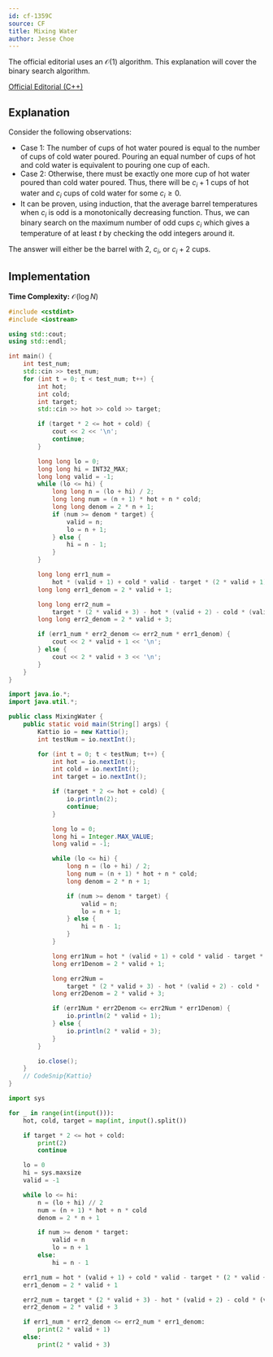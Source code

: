 ```yaml
---
id: cf-1359C
source: CF
title: Mixing Water
author: Jesse Choe
---
```


The official editorial uses an $\mathcal{O}(1)$ algorithm.
This explanation will cover the binary search algorithm.

[Official Editorial (C++)](https://codeforces.com/blog/entry/78116)

## Explanation

Consider the following observations:

- Case 1: The number of cups of hot water poured is equal to the number of cups of cold water poured. Pouring an equal number of cups of hot and cold water is equivalent to pouring one cup of each.
- Case 2: Otherwise, there must be exactly one more cup of hot water poured than cold water poured. Thus, there will be $c_i + 1$ cups of hot water and $c_i$ cups of cold water for some $c_i \geq 0$.
- It can be proven, using induction, that the average barrel temperatures when $c_i$ is odd is a monotonically decreasing function. Thus, we can binary search on the maximum number of odd cups $c_i$ which gives a temperature of at least $t$ by checking the odd integers around it.

The answer will either be the barrel with $2$, $c_i$, or $c_i + 2$ cups.

## Implementation

**Time Complexity:** $\mathcal{O}(\log N)$

<LanguageSection>
<CPPSection>

```cpp
#include <cstdint>
#include <iostream>

using std::cout;
using std::endl;

int main() {
	int test_num;
	std::cin >> test_num;
	for (int t = 0; t < test_num; t++) {
		int hot;
		int cold;
		int target;
		std::cin >> hot >> cold >> target;

		if (target * 2 <= hot + cold) {
			cout << 2 << '\n';
			continue;
		}

		long long lo = 0;
		long long hi = INT32_MAX;
		long long valid = -1;
		while (lo <= hi) {
			long long n = (lo + hi) / 2;
			long long num = (n + 1) * hot + n * cold;
			long long denom = 2 * n + 1;
			if (num >= denom * target) {
				valid = n;
				lo = n + 1;
			} else {
				hi = n - 1;
			}
		}

		long long err1_num =
		    hot * (valid + 1) + cold * valid - target * (2 * valid + 1);
		long long err1_denom = 2 * valid + 1;

		long long err2_num =
		    target * (2 * valid + 3) - hot * (valid + 2) - cold * (valid + 1);
		long long err2_denom = 2 * valid + 3;

		if (err1_num * err2_denom <= err2_num * err1_denom) {
			cout << 2 * valid + 1 << '\n';
		} else {
			cout << 2 * valid + 3 << '\n';
		}
	}
}
```

</CPPSection>
<JavaSection>

```java
import java.io.*;
import java.util.*;

public class MixingWater {
	public static void main(String[] args) {
		Kattio io = new Kattio();
		int testNum = io.nextInt();

		for (int t = 0; t < testNum; t++) {
			int hot = io.nextInt();
			int cold = io.nextInt();
			int target = io.nextInt();

			if (target * 2 <= hot + cold) {
				io.println(2);
				continue;
			}

			long lo = 0;
			long hi = Integer.MAX_VALUE;
			long valid = -1;

			while (lo <= hi) {
				long n = (lo + hi) / 2;
				long num = (n + 1) * hot + n * cold;
				long denom = 2 * n + 1;

				if (num >= denom * target) {
					valid = n;
					lo = n + 1;
				} else {
					hi = n - 1;
				}
			}

			long err1Num = hot * (valid + 1) + cold * valid - target * (2 * valid + 1);
			long err1Denom = 2 * valid + 1;

			long err2Num =
			    target * (2 * valid + 3) - hot * (valid + 2) - cold * (valid + 1);
			long err2Denom = 2 * valid + 3;

			if (err1Num * err2Denom <= err2Num * err1Denom) {
				io.println(2 * valid + 1);
			} else {
				io.println(2 * valid + 3);
			}
		}

		io.close();
	}
	// CodeSnip{Kattio}
}
```

</JavaSection>
<PySection>

```py
import sys

for _ in range(int(input())):
	hot, cold, target = map(int, input().split())

	if target * 2 <= hot + cold:
		print(2)
		continue

	lo = 0
	hi = sys.maxsize
	valid = -1

	while lo <= hi:
		n = (lo + hi) // 2
		num = (n + 1) * hot + n * cold
		denom = 2 * n + 1

		if num >= denom * target:
			valid = n
			lo = n + 1
		else:
			hi = n - 1

	err1_num = hot * (valid + 1) + cold * valid - target * (2 * valid + 1)
	err1_denom = 2 * valid + 1

	err2_num = target * (2 * valid + 3) - hot * (valid + 2) - cold * (valid + 1)
	err2_denom = 2 * valid + 3

	if err1_num * err2_denom <= err2_num * err1_denom:
		print(2 * valid + 1)
	else:
		print(2 * valid + 3)
```

</PySection>
</LanguageSection>
